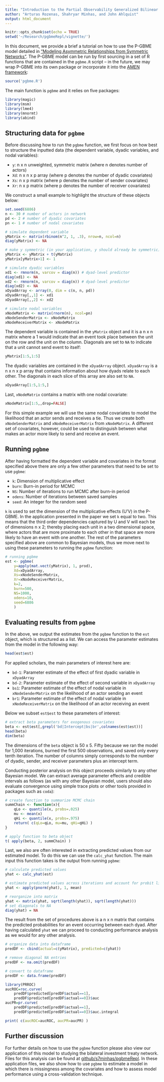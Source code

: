 ```yaml
---
title: "Introduction to the Partial Observability Generalized Bilinear Mixed Effects (P-GBME) Model"
author: "Arturas Rozenas, Shahryar Minhas, and John Ahlquist"
output: html_document
---
```


```r
knitr::opts_chunk$set(echo = TRUE)
setwd('~/Research/pgbmeRepl/vignette/')
```

In this document, we provide a brief a tutorial on how to use the P-GBME model detailed in ["Modeling Asymmetric Relationships from Symmetric Networks"](https://arxiv.org/abs/1711.03838). The P-GBME model can be run by first sourcing in a set of R functions that are contained in the `pgbme.R` script -- in the future, we may wrap P-GBME into its own package or incorporate it into the [AMEN framework](https://arxiv.org/abs/1611.00460): 

```r
source('pgbme.R')
```
The main function is `pgbme` and it relies on five packages: 

```r
library(magic)
library(msm)
library(lme4)
library(mnormt)
library(abind)
```

## Structuring data for `pgbme`

Before discussing how to run the `pgbme` function, we first focus on how best to structure the inputted data (the dependent variable, dyadic variables, and nodal variables):

- `y`: n x n unweighted, symmetric matrix (where n denotes number of actors)
- `Xd`: n x n x p array (where p denotes the number of dyadic covariates)
- `Xs`: n x p matrix (where p denotes the number of sender covariates)
- `Xr`: n x p matrix (where p denotes the number of receiver covariates)

We construct a small example to highlight the structure of these objects below: 

```r
set.seed(6886)
n <- 30 # number of actors in network
pd <- 2 # number of dyadic covariates
pn <- 1 # number of nodal covariates

# simulate dependent variable
yMatrix <- matrix(rbinom(n^2, 1, .3), nrow=n, ncol=n)
diag(yMatrix) <- NA

# make y symmetric (in your application, y should already be symmetric)
yMatrix <- yMatrix + t(yMatrix)
yMatrix[yMatrix>1] <- 1

# simulate dyadic variables
xd1 <- rmnorm(n, varcov = diag(n)) # dyad-level predictor
diag(xd1) <- NA
xd2 <- rmnorm(n, varcov = diag(n)) # dyad-level predictor
diag(xd2) <- NA
xDyadArray <- array(0, dim = c(n, n, pd))
xDyadArray[,,1] <- xd1
xDyadArray[,,2] <- xd2

# simulate nodal variables
xNodeMatrix <- matrix(rnorm(n), ncol=pn)
xNodeSenderMatrix <- xNodeMatrix
xNodeReceiverMatrix <- xNodeMatrix
```

The dependent variable is contained in the `yMatrix` object and it is a n x n matrix where a 1 would indicate that an event took place between the unit on the row and the unit on the column. Diagonals are set to `NA` to indicate that a unit cannot send event to itself:

```r
yMatrix[1:5,1:5]
```

The dyadic variables are contained in the `xDyadArray` object. `xDyadArray` is a n x n x p array that contains information about how dyads relate to each other. The diagonals in each slice of this array are also set to `NA`. 

```r
xDyadArray[1:5,1:5,]
```

Last, `xNodeMatrix` contains a matrix with one nodal covariate: 

```r
xNodeMatrix[1:5,,drop=FALSE]
```

For this simple example we will use the same nodal covariates to model the likelihood that an actor sends and receives a tie. Thus we create both `xNodeSenderMatrix` and `xNodeReceiverMatrix` from `xNodeMatrix`. A different set of covariates, however, could be used to distinguish between what makes an actor more likely to send and receive an event. 

## Running `pgbme`

After having formatted the dependent variable and covariates in the format specified above there are only a few other parameters that need to be set to use `pgbme`:

- `k`: Dimension of multiplicative effect
- `burn`: Burn-in period for MCMC
- `NS`: Number of iterations to run MCMC after burn-in period
- `odens`: Number of iterations between saved samples
- `seed`: An integer for the random seed

`k` is used to set the dimension of the multiplicative effects (U'V) in the P-GBME. In the application presented in the paper we set `k` equal to two. This means that the third order dependencies captured by U and V will each be of dimensions n x 2; thereby placing each unit in a two dimensional space, where actors that are more proximate to each other in that space are more likely to have an event with one another. The rest of the parameters specified above are common to Bayesian models, thus we move next to using these parameters to running the `pgbme` function:

```r
# running pgbme
est <- pgbme(
	y=apply(mat.vect(yMatrix), 1, prod),
	Xd=xDyadArray,
	Xs=xNodeSenderMatrix,
	Xr=xNodeReceiverMatrix,
	k=2,
	burn=500,
	NS=1000, 
	odens=10,
	seed=6886
	)
```

## Evaluating results from `pgbme`

In the above, we output the estimates from the `pgbme` function to the `est` object, which is structured as a list. We can access the parameter estimates from the model in the following way: 

```r
head(est$est)
```

For applied scholars, the main parameters of interest here are:

- `bd-1`: Parameter estimate of the effect of first dyadic variable in `xDyadArray`
- `bd-2`: Parameter estimate of the effect of second variable in `xDyadArray`
- `bs1`: Parameter estimate of the effect of nodal variable in `xNodeSenderMatrix` on the likelihood of an actor sending an event
- `br1`: Parameter estimate of the effect of nodal variable in `xNodeReceiverMatrix` on the likelihood of an actor receiving an event

Below we subset `est$est` to these parameters of interest:

```r
# extract beta parameters for exogenous covariates
beta <- est$est[,grepl('bd|Intercept|bs|br',colnames(est$est))]
head(beta)
dim(beta)
```

The dimensions of the `beta` object is 50 x 5. Fifty because we ran the model for 1,000 iterations, burned the first 500 observations, and saved only every tenth iteration. The number of columns simply corresponds to the number of dyadic, sender, and receiver parameters plus an intercept term. 

Conducting posterior analysis on this object proceeds similarly to any other Bayesian model. We can extract average parameter effects and credible intervals as follows (as with any other Bayesian model, users should also evaluate convergence using simple trace plots or other tools provided in packages such as `coda`): 

```r
# create function to summarize MCMC chain
summChain <- function(x){
	qLo <- quantile(x, probs=.025)
	mu <- mean(x)
	qHi <- quantile(x, probs=.975)
	return( c(qLo=qLo, mu=mu, qHi=qHi) )
}

# apply function to beta object
t( apply(beta, 2, summChain) ) 
```

Last, we also are often interested in extracting predicted values from our estimated model. To do this we can use the `calc_yhat` function. The main input this function takes is the output from running `pgbme`:

```r
# calculate predicted values
yhat <- calc_yhat(est)

# estimate predicted values across iterations and account for probit link
yhat <- apply(pnorm(yhat), 1, mean)

# reorganize into matrix
yhat <- matrix(yhat, sqrt(length(yhat)), sqrt(length(yhat)))
# set diagonals to NA
diag(yhat) = NA
```

The result from the set of procedures above is a n x n matrix that contains the predicted probabilities for an event occurring between each dyad. After having calculated `yhat` we can proceed to conducting performance analysis as we would for any other analysis. 

```r
# organize data into dataframe
predDF <- cbind(actual=c(yMatrix), predicted=c(yhat))

# remove diagonal NA entries
predDF <- na.omit(predDF)

# convert to dataframe
predDF <- data.frame(predDF)

library(PRROC)
aucROC=roc.curve(
	predDF$predicted[predDF$actual==1], 
	predDF$predicted[predDF$actual==0])$auc
aucPR=pr.curve(
	predDF$predicted[predDF$actual==1], 
	predDF$predicted[predDF$actual==0])$auc.integral

print( c(aucROC=aucROC, aucPR=aucPR) )
```

## Further discussion

For further details on how to use the `pgbme` function please also view our application of this model to studying the bilateral investment treaty network. Files for this analysis can be found at [github/s7minhas/pgbmeRepl](https://github.com/s7minhas/pgbmeRepl). In these application files, we also show how to use `pgbme` to estimate a model in which there is missingness among the covariates and how to assess model performance using a cross-validation technique.